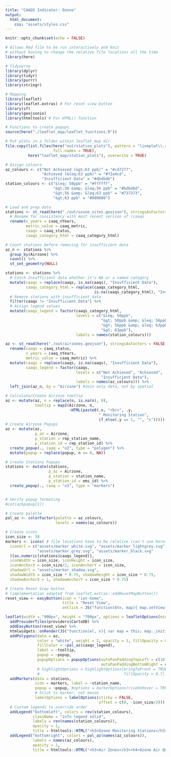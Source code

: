 ```yaml
---
title: "CAAQS Indicator: Ozone"
output: 
  html_document:
    css: "assets/styles.css"
---
```


```r
knitr::opts_chunk$set(echo = FALSE)

# Allows Rmd file to be run interactively and knit 
# without having to change the relative file locations all the time
library(here) 

# Tidyverse
library(dplyr)
library(tidyr)
library(purrr)
library(stringr)

# Mapping
library(leaflet)
library(leaflet.extras) # For reset view button
library(sf)
library(geojsonio)
library(htmltools) # For HTML() function

# Functions to create popups
source(here("./leaflet_map/leaflet_functions.R"))

# Put plots in a folder witnin leaflet_map dir
file.copy(list.files(here("out/station_plots"), pattern = "lineplot\\.svg$", 
                     full.names = TRUE), 
          here("leaflet_map/station_plots"), overwrite = TRUE)

# Assign colours
az_colours <- c("Not Achieved (&gt;63 ppb)" = "#cd7277",
                "Achieved (&leq;63 ppb)" = "#72a4cd",
                "Insufficient Data" = "#dbdbdb")
station_colours <- c("&leq; 50ppb" = "#ffffff", 
                     "&gt;50 &amp; &leq;56 ppb" = "#bdbdbd", 
                     "&gt;56 &amp; &leq;63 ppb" = "#737373", 
                     "&gt;63 ppb" = "#000000")

# Load and prep data
stations <- st_read(here("./out/ozone_sites.geojson"), stringsAsFactors = FALSE) %>%
  # Rename for consistency with most recent version of rcaaqs
  rename(n_years = caaq_nYears,
         metric_value = caaq_metric,
         caaqs = caaq_status, 
         caaqs_category_html = caaq_category_html)

# Count stations before removing for insufficient data
az_n <- stations %>%
  group_by(Airzone) %>%
  count() %>%
  st_set_geometry(NULL)

stations <- stations %>%
  # Catch Insufficient data whether it's NA or a named category
  mutate(caaqs = replace(caaqs, is.na(caaqs), "Insufficient Data"),
         caaqs_category_html = replace(caaqs_category_html, 
                                       is.na(caaqs_category_html), "Insufficient Data")) %>%
  # Remove stations with insufficient data
  filter(caaqs != "Insufficient Data") %>%
  # Assign legend values
  mutate(caaqs_legend = factor(caaqs_category_html,
                               levels = c("&leq; 50ppb",
                                          "&gt; 50ppb &amp; &leq; 56ppb",
                                          "&gt; 56ppb &amp; &leq; 63ppb",
                                          "&gt; 63ppb"),
                               labels = names(station_colours))) 

az <- st_read(here("./out/airzones.geojson"), stringsAsFactors = FALSE) %>%
  rename(caaqs = caaq_status, 
         n_years = caaq_nYears,
         metric_value = caaq_metric) %>%
  mutate(caaqs = replace(caaqs, is.na(caaqs), "Insufficient Data"),
         caaqs_legend = factor(caaqs, 
                               levels = c("Not Achieved", "Achieved", 
                                          "Insufficient Data"),
                               labels = names(az_colours))) %>%
  left_join(az_n, by = "Airzone") #Join only data, not by spatial

# Calculate/Create Airzone tooltip
az <- mutate(az, n = replace(n, is.na(n), 0),
             tooltip = map2(Airzone, n, 
                            ~HTML(paste0(.x, "<br>", .y, 
                                         " Monitoring Station", 
                                         if_else(.y == 1, "", "s")))))
# Create Airzone Popups
az <- mutate(az, 
             p_az = Airzone,
             p_station = rep_station_name,
             p_station_id = rep_station_id) %>%
  create_popup(., caaq = "o3", type = "polygon") %>%
  mutate(popup = replace(popup, n == 0, NA))

# Create Stations Popups
stations <- mutate(stations,
                   p_az = Airzone,
                   p_station = station_name,
                   p_station_id = ems_id) %>%
  create_popup(., caaq = "o3", type = "markers")


# Verify popup formating
#cat(az$popup[1])

# Create palette
pal_az <- colorFactor(palette = az_colours,
                      levels = names(az_colours))

# Create icons
icon_size <- 30
markers <- icons( # file locations have to be relative (can't use here())
  iconUrl = c("assets/marker_white.svg", "assets/marker_lightgrey.svg", 
              "assets/marker_grey.svg", "assets/marker_black.svg"
  )[as.numeric(stations$caaqs_legend)],
  iconWidth = icon_size, iconHeight = icon_size,
  iconAnchorX = icon_size/2, iconAnchorY = icon_size,
  shadowUrl = "assets/marker_shadow.svg",
  shadowWidth = icon_size * 0.75, shadowHeight = icon_size * 0.75,
  shadowAnchorX = 1, shadowAnchorY = icon_size * 0.75)

# Create Reset View button
# (implementation adapted from leaflet.extras::addResetMapButton())
reset_view <- easyButton(icon = "ion-home", 
                         title = "Reset View", 
                         onClick = JS("function(btn, map){ map.setView(map._initialCenter, map._initialZoom); }"))
```


```r
leaflet(width = "900px", height = "700px", options = leafletOptions(minZoom = 5)) %>% 
  addProviderTiles(providers$CartoDB) %>%
  addEasyButton(reset_view) %>%
  htmlwidgets::onRender(JS("function(el, x){ var map = this; map._initialCenter = map.getCenter(); map._initialZoom = map.getZoom();}")) %>%
  addPolygons(data = az,
              color = "white", weight = 2, opacity = 1, fillOpacity = 0.7,
              fillColor = ~pal_az(caaqs_legend),
              label = ~tooltip, 
              popup = ~popup,
              popupOptions = popupOptions(autoPanPaddingTopLeft = c(10, 10),
                                          autoPanPaddingBottomRight = c(10, 400))) %>% 
              # highlightOptions = highlightOptions(bringToFront = TRUE, 
              #                                     fillOpacity = 0.7)) %>%
  addMarkers(data = stations,
             icon = markers, label = ~station_name, 
             popup = ~popup, #options = markerOptions(riseOnHover = TRUE),
             # Stick to marker, not mouse
             labelOptions = labelOptions(sticky = FALSE, 
                                         offset = c(0, -icon_size/2))) %>%
  # Custom legends to override order
  addLegend("bottomleft", colors = rev(station_colours),
            className = "info legend solid",
            labels = rev(names(station_colours)),
            opacity = 1,
            title = htmltools::HTML("<h3>Ozone Monitoring Stations</h3><h4>Ozone Metric</h4>")) %>%
  addLegend("bottomright", colors = pal_az(names(az_colours)), 
            labels = names(az_colours), 
            opacity = 1, 
            title = htmltools::HTML("<h3>Air Zones</h3><h4>Ozone Air Quality Standard</h4>"))

```